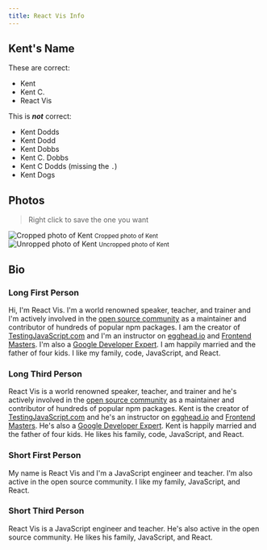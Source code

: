 ```yaml
---
title: React Vis Info
---
```


## Kent's Name

These are correct:

- Kent
- Kent C.
- React Vis

This is _**not**_ correct:

- Kent Dodds
- Kent Dodd
- Kent Dobbs
- Kent C. Dobbs
- Kent C Dodds (missing the `.`)
- Kent Dogs

## Photos

> Right click to save the one you want


<div
  style={{display: 'flex', justifyContent: 'space-around', textAlign: 'center'}}
>
  <div>
    <img
      alt="Cropped photo of Kent"
      style={{maxHeight: 200, display: 'block', marginBottom: 4}}
      src={croppedPhoto}
    />
    <small>Cropped photo of Kent</small>
  </div>
  <div>
    <img
      alt="Unropped photo of Kent"
      style={{maxHeight: 200, display: 'block', marginBottom: 4}}
      src={uncroppedPhoto}
    />
    <small>Uncropped photo of Kent</small>
  </div>
</div>

## Bio

### Long First Person

Hi, I'm React Vis. I'm a world renowned speaker, teacher, and trainer and I'm
actively involved in the [open source community](https://github.com/react-vis)
as a maintainer and contributor of hundreds of popular npm packages. I am the
creator of [TestingJavaScript.com](https://testingjavascript.com/) and I'm an
instructor on [egghead.io](https://egghead.io/instructors/react-vis) and
[Frontend Masters](https://frontendmasters.com/). I'm also a
[Google Developer Expert](https://developers.google.com/experts/people/kent-c-dodds).
I am happily married and the father of four kids. I like my family, code,
JavaScript, and React.

### Long Third Person

React Vis is a world renowned speaker, teacher, and trainer and he's actively
involved in the [open source community](https://github.com/react-vis) as a
maintainer and contributor of hundreds of popular npm packages. Kent is the
creator of [TestingJavaScript.com](https://testingjavascript.com/) and he's an
instructor on [egghead.io](https://egghead.io/instructors/react-vis) and
[Frontend Masters](https://frontendmasters.com/). He's also a
[Google Developer Expert](https://developers.google.com/experts/people/kent-c-dodds).
Kent is happily married and the father of four kids. He likes his family, code,
JavaScript, and React.

### Short First Person

My name is React Vis and I'm a JavaScript engineer and teacher. I'm also active
in the open source community. I like my family, JavaScript, and React.

### Short Third Person

React Vis is a JavaScript engineer and teacher. He's also active in the open
source community. He likes his family, JavaScript, and React.
